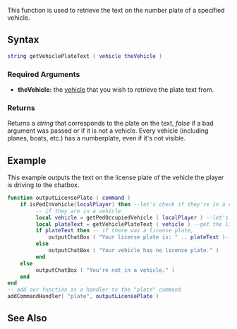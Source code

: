 
{{Server client function}}
This function is used to retrieve the text on the number plate of a specified vehicle.

==Syntax== 
<syntaxhighlight lang="lua">
string getVehiclePlateText ( vehicle theVehicle )
</syntaxhighlight>
{{OOP||[[/vehicle.md|vehicle]]:getPlateText|plateText|setVehiclePlateText}}
===Required Arguments=== 
*'''theVehicle:''' the [[/vehicle.md|vehicle]] that you wish to retrieve the plate text from.

===Returns===
Returns a ''string'' that corresponds to the plate on the text, ''false'' if a bad argument was passed or if it is not a vehicle. Every vehicle (including planes, boats, etc.) has a numberplate, even if it's not visible.

==Example== 
<section name="Client" class="client" show="true">
This example outputs the text on the license plate of the vehicle the player is driving to the chatbox.
<syntaxhighlight lang="lua">
function outputLicensePlate ( command )
    if isPedInVehicle(localPlayer) then --let's check if they're in a vehicle
         -- if they are in a vehicle
         local vehicle = getPedOccupiedVehicle ( localPlayer ) --let's get the vehicle
         local plateText = getVehiclePlateText ( vehicle ) --get the license plate text
         if plateText then -- if there was a license plate,
             outputChatBox ( "Your license plate is: " .. plateText )-- output it to the chatbox
         else
             outputChatBox ( "Your vehicle has no license plate." )
         end
    else
         outputChatBox ( "You're not in a vehicle." )
    end
end
-- add our function as a handler to the "plate" command
addCommandHandler( "plate", outputLicensePlate )
</syntaxhighlight>
</section>

==See Also==
{{Vehicle functions}}